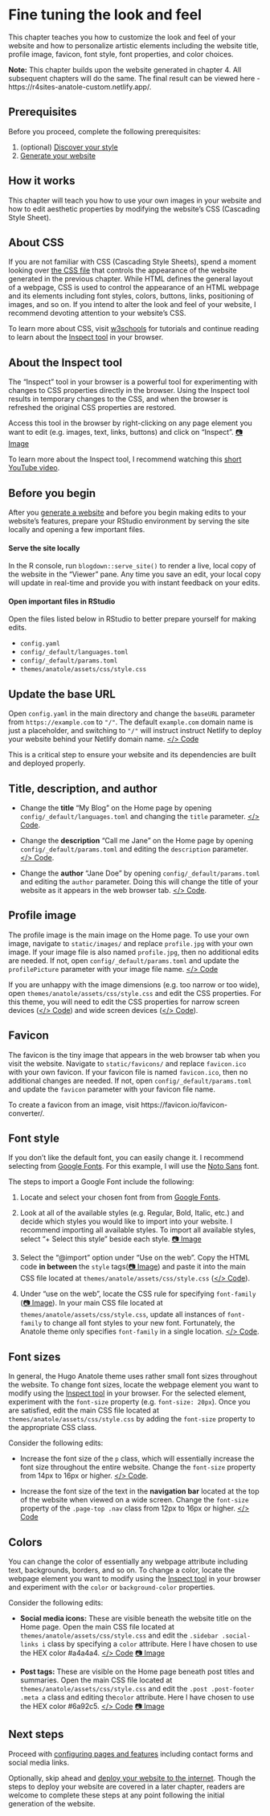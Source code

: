 # Fine tuning the look and feel {#fine-tune}

This chapter teaches you how to customize the look and feel of your website and how to personalize artistic elements including the website title, profile image, favicon, font style, font properties, and color choices.

:::design
**Note:** This chapter builds upon the website generated in chapter 4. All subsequent chapters will do the same. The final result can be viewed here - https://r4sites-anatole-custom.netlify.app/.
:::

## Prerequisites

Before you proceed, complete the following prerequisites:

1. (optional) [Discover your style](#choose-theme)
2. [Generate your website](#generate)

## How it works

This chapter will teach you how to use your own images in your website and how to edit aesthetic properties by modifying the website's CSS (Cascading Style Sheet).

## About CSS

If you are not familiar with CSS (Cascading Style Sheets), spend a moment looking over [the CSS file](https://github.com/dannymorris/r4sites-anatole-custom/blob/master/themes/anatole/assets/css/style.css) that controls the appearance of the website generated in the previous chapter. While HTML defines the general layout of a webpage, CSS is used to control the appearance of an HTML webpage and its elements including font styles, colors, buttons, links, positioning of images, and so on. If you intend to alter the look and feel of your website, I recommend devoting attention to your website's CSS.

To learn more about CSS, visit [w3schools](https://www.w3schools.com/css/) for tutorials and continue reading to learn about the [Inspect tool](#inspect-tool) in your browser.

## About the Inspect tool {#inspect-tool}

The "Inspect" tool in your browser is a powerful tool for experimenting with changes to CSS properties directly in the browser. Using the Inspect tool results in temporary changes to the CSS, and when the browser is refreshed the original CSS properties are restored. 

Access this tool in the browser by right-clicking on any page element you want to edit (e.g. images, text, links, buttons) and click on "Inspect". [📷 Image](https://i.imgur.com/0h0H4VW.png)

To learn more about the Inspect tool, I recommend watching this [short YouTube video](https://www.youtube.com/watch?v=1l4xz1QQhew).

## Before you begin

After you [generate a website](#generate) and before you begin making edits to your website's features, prepare your RStudio environment by serving the site locally and opening a few important files.

#### Serve the site locally {-}

In the R console, run `blogdown::serve_site()` to render a live, local copy of the website in the "Viewer" pane. Any time you save an edit, your local copy will update in real-time and provide you with instant feedback on your edits. 

#### Open important files in RStudio {-}

Open the files listed below in RStudio to better prepare yourself for making edits.

- `config.yaml`
- `config/_default/languages.toml` 
- `config/_default/params.toml` 
- `themes/anatole/assets/css/style.css`

## Update the base URL

Open `config.yaml` in the main directory and change the `baseURL` parameter from `https://example.com` to `"/"`. The default `example.com` domain name is just a placeholder, and switching to `"/"` will instruct instruct Netlify to deploy your website behind your Netlify domain name. [</> Code](https://github.com/dannymorris/r4sites-anatole-custom/blob/master/config.yaml#L1)

This is a critical step to ensure your website and its dependencies are built and deployed properly.

## Title, description, and author

- Change the **title** "My Blog" on the Home page by opening `config/_default/languages.toml` and changing the `title` parameter. [</> Code](https://github.com/dannymorris/r4sites-anatole-custom/blob/master/config/_default/languages.toml#L2).

- Change the **description** "Call me Jane" on the Home page by opening `config/_default/params.toml` and editing the `description` parameter. [</> Code](https://github.com/dannymorris/r4sites-anatole-custom/blob/master/config/_default/params.toml#L5).

- Change the **author** "Jane Doe" by opening `config/_default/params.toml` and editing the `author` parameter. Doing this will change the title of your website as it appears in the web browser tab. [</> Code](https://github.com/dannymorris/r4sites-anatole-custom/blob/master/config/_default/params.toml#L3).

## Profile image

The profile image is the main image on the Home page. To use your own image, navigate to `static/images/` and replace `profile.jpg` with your own image. If your image file is also named `profile.jpg`, then no additional edits are needed. If not, open `config/_default/params.toml` and update the `profilePicture` parameter with your image file name. [</> Code](https://github.com/dannymorris/r4sites-anatole-custom/blob/master/config/_default/params.toml#L6)

If you are unhappy with the image dimensions (e.g. too narrow or too wide), open `themes/anatole/assets/css/style.css` and edit the CSS properties. For this theme, you will need to edit the CSS properties for narrow screen devices ([</> Code](https://github.com/dannymorris/r4sites-anatole-custom/blob/master/themes/anatole/assets/css/style.css#L915-L917)) and wide screen devices ([</> Code](https://github.com/dannymorris/r4sites-anatole-custom/blob/master/themes/anatole/assets/css/style.css#L293-L296)).

## Favicon {#favicon}

The favicon is the tiny image that appears in the web browser tab when you visit the website. Navigate to `static/favicons/` and replace `favicon.ico` with your own favicon. If your favicon file is named `favicon.ico`, then no additional changes are needed. If not, open `config/_default/params.toml` and update the `favicon` parameter with your favicon file name.

To create a favicon from an image, visit https://favicon.io/favicon-converter/.

## Font style

If you don't like the default font, you can easily change it. I recommend selecting from [Google Fonts](https://fonts.google.com/). For this example, I will use the [Noto Sans](https://fonts.google.com/specimen/Noto+Sans?query=noto+sans) font.

The steps to import a Google Font include the following:

1. Locate and select your chosen font from from [Google Fonts](https://fonts.google.com/).

2. Look at all of the available styles (e.g. Regular, Bold, Italic, etc.) and decide which styles you would like to import into your website. I recommend importing all available styles. To import all available styles, select "+ Select this style" beside each style. [📷 Image](https://i.imgur.com/ZEopFOB.png)

3. Select the "\@import" option under "Use on the web". Copy the HTML code **in between** the `style` tags([📷 Image](https://i.imgur.com/GE1L643.png)) and paste it into the main CSS file located at `themes/anatole/assets/css/style.css` ([</> Code](https://github.com/dannymorris/r4sites-anatole-custom/blob/master/themes/anatole/assets/css/style.css#L3)).

4. Under "use on the web", locate the CSS rule for specifying `font-family` ([📷 Image](https://i.imgur.com/0Nfmgdw.png)). In your main CSS file located at `themes/anatole/assets/css/style.css`, update all instances of `font-family` to change all font styles to your new font. Fortunately, the Anatole theme only specifies `font-family` in a single location. [</> Code](https://github.com/dannymorris/r4sites-anatole-custom/blob/master/themes/anatole/assets/css/style.css#L46).

## Font sizes

In general, the Hugo Anatole theme uses rather small font sizes throughout the website. To change font sizes, locate the webpage element you want to modify using the [Inspect tool](#inspect-tool) in your browser. For the selected element, experiment with the `font-size` property (e.g. `font-size: 20px`). Once you are satisfied, edit the main CSS file located at `themes/anatole/assets/css/style.css` by adding the `font-size` property to the appropriate CSS class.

Consider the following edits:

- Increase the font size of the `p` class, which will essentially increase the font size throughout the entire website. Change the `font-size` property from 14px to 16px or higher. [</> Code](https://github.com/dannymorris/r4sites-anatole-custom/blob/master/themes/anatole/assets/css/style.css#L55-59). 

- Increase the font size of the text in the **navigation bar** located at the top of the website when viewed on a wide screen. Change the `font-size` property of the `.page-top .nav` class from 12px to 16px or higher. [</> Code](https://github.com/dannymorris/r4sites-anatole-custom/blob/master/themes/anatole/assets/css/style.css#L200-L207)

## Colors

You can change the color of essentially any webpage attribute including text, backgrounds, borders, and so on. To change a color, locate the webpage element you want to modify using the [Inspect tool](#inspect-tool) in your browser and experiment with the `color` or `background-color` properties. 

Consider the following edits:

- **Social media icons:** These are visible beneath the website title on the Home page. Open the main CSS file located at `themes/anatole/assets/css/style.css` and edit the `.sidebar .social-links i` class by specifying a `color` attribute. Here I have chosen to use the HEX color #a4a4a4. [</> Code](https://github.com/dannymorris/r4sites-anatole-custom/blob/master/themes/anatole/assets/css/style.css#L322-325) [📷 Image](https://i.imgur.com/Q7uhdaQ.png)

- **Post tags:** These are visible on the Home page beneath post titles and summaries. Open the main CSS file located at `themes/anatole/assets/css/style.css` and edit the `.post .post-footer .meta a` class and editing the`color` attribute. Here I have chosen to use the HEX color #6a92c5. [</> Code](https://github.com/dannymorris/r4sites-anatole-custom/blob/master/themes/anatole/assets/css/style.css#L479-482) [📷 Image](https://i.imgur.com/JnueFsN.png)

## Next steps

Proceed with [configuring pages and features](#pages-features) including contact forms and social media links.

Optionally, skip ahead and [deploy your website to the internet](#deploy). Though the steps to deploy your website are covered in a later chapter, readers are welcome to complete these steps at any point following the initial generation of the website.
